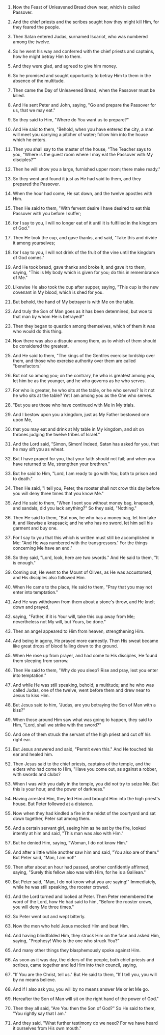 
1. Now the Feast of Unleavened Bread drew near, which is called Passover.

2. And the chief priests and the scribes sought how they might kill Him, for they feared the people.

3. Then Satan entered Judas, surnamed Iscariot, who was numbered among the twelve.

4. So he went his way and conferred with the chief priests and captains, how he might betray Him to them.

5. And they were glad, and agreed to give him money.

6. So he promised and sought opportunity to betray Him to them in the absence of the multitude.

7. Then came the Day of Unleavened Bread, when the Passover must be killed.

8. And He sent Peter and John, saying, "Go and prepare the Passover for us, that we may eat."

9. So they said to Him, "Where do You want us to prepare?"

10. And He said to them, "Behold, when you have entered the city, a man will meet you carrying a pitcher of water; follow him into the house which he enters.

11. Then you shall say to the master of the house, "The Teacher says to you, "Where is the guest room where I may eat the Passover with My disciples?"'

12. Then he will show you a large, furnished upper room; there make ready."

13. So they went and found it just as He had said to them, and they prepared the Passover.

14. When the hour had come, He sat down, and the twelve apostles with Him.

15. Then He said to them, "With fervent desire I have desired to eat this Passover with you before I suffer;

16. for I say to you, I will no longer eat of it until it is fulfilled in the kingdom of God."

17. Then He took the cup, and gave thanks, and said, "Take this and divide it among yourselves;

18. for I say to you, I will not drink of the fruit of the vine until the kingdom of God comes."

19. And He took bread, gave thanks and broke it, and gave it to them, saying, "This is My body which is given for you; do this in remembrance of Me."

20. Likewise He also took the cup after supper, saying, "This cup is the new covenant in My blood, which is shed for you.

21. But behold, the hand of My betrayer is with Me on the table.

22. And truly the Son of Man goes as it has been determined, but woe to that man by whom He is betrayed!"

23. Then they began to question among themselves, which of them it was who would do this thing.

24. Now there was also a dispute among them, as to which of them should be considered the greatest.

25. And He said to them, "The kings of the Gentiles exercise lordship over them, and those who exercise authority over them are called "benefactors.'

26. But not so among you; on the contrary, he who is greatest among you, let him be as the younger, and he who governs as he who serves.

27. For who is greater, he who sits at the table, or he who serves? Is it not he who sits at the table? Yet I am among you as the One who serves.

28. "But you are those who have continued with Me in My trials.

29. And I bestow upon you a kingdom, just as My Father bestowed one upon Me,

30. that you may eat and drink at My table in My kingdom, and sit on thrones judging the twelve tribes of Israel."

31. And the Lord said, "Simon, Simon! Indeed, Satan has asked for you, that he may sift you as wheat.

32. But I have prayed for you, that your faith should not fail; and when you have returned to Me, strengthen your brethren."

33. But he said to Him, "Lord, I am ready to go with You, both to prison and to death."

34. Then He said, "I tell you, Peter, the rooster shall not crow this day before you will deny three times that you know Me."

35. And He said to them, "When I sent you without money bag, knapsack, and sandals, did you lack anything?" So they said, "Nothing."

36. Then He said to them, "But now, he who has a money bag, let him take it, and likewise a knapsack; and he who has no sword, let him sell his garment and buy one.

37. For I say to you that this which is written must still be accomplished in Me: "And He was numbered with the transgressors.' For the things concerning Me have an end."

38. So they said, "Lord, look, here are two swords." And He said to them, "It is enough."

39. Coming out, He went to the Mount of Olives, as He was accustomed, and His disciples also followed Him.

40. When He came to the place, He said to them, "Pray that you may not enter into temptation."

41. And He was withdrawn from them about a stone's throw, and He knelt down and prayed,

42. saying, "Father, if it is Your will, take this cup away from Me; nevertheless not My will, but Yours, be done."

43. Then an angel appeared to Him from heaven, strengthening Him.

44. And being in agony, He prayed more earnestly. Then His sweat became like great drops of blood falling down to the ground.

45. When He rose up from prayer, and had come to His disciples, He found them sleeping from sorrow.

46. Then He said to them, "Why do you sleep? Rise and pray, lest you enter into temptation."

47. And while He was still speaking, behold, a multitude; and he who was called Judas, one of the twelve, went before them and drew near to Jesus to kiss Him.

48. But Jesus said to him, "Judas, are you betraying the Son of Man with a kiss?"

49. When those around Him saw what was going to happen, they said to Him, "Lord, shall we strike with the sword?"

50. And one of them struck the servant of the high priest and cut off his right ear.

51. But Jesus answered and said, "Permit even this." And He touched his ear and healed him.

52. Then Jesus said to the chief priests, captains of the temple, and the elders who had come to Him, "Have you come out, as against a robber, with swords and clubs?

53. When I was with you daily in the temple, you did not try to seize Me. But this is your hour, and the power of darkness."

54. Having arrested Him, they led Him and brought Him into the high priest's house. But Peter followed at a distance.

55. Now when they had kindled a fire in the midst of the courtyard and sat down together, Peter sat among them.

56. And a certain servant girl, seeing him as he sat by the fire, looked intently at him and said, "This man was also with Him."

57. But he denied Him, saying, "Woman, I do not know Him."

58. And after a little while another saw him and said, "You also are of them." But Peter said, "Man, I am not!"

59. Then after about an hour had passed, another confidently affirmed, saying, "Surely this fellow also was with Him, for he is a Galilean."

60. But Peter said, "Man, I do not know what you are saying!" Immediately, while he was still speaking, the rooster crowed.

61. And the Lord turned and looked at Peter. Then Peter remembered the word of the Lord, how He had said to him, "Before the rooster crows, you will deny Me three times."

62. So Peter went out and wept bitterly.

63. Now the men who held Jesus mocked Him and beat Him.

64. And having blindfolded Him, they struck Him on the face and asked Him, saying, "Prophesy! Who is the one who struck You?"

65. And many other things they blasphemously spoke against Him.

66. As soon as it was day, the elders of the people, both chief priests and scribes, came together and led Him into their council, saying,

67. "If You are the Christ, tell us." But He said to them, "If I tell you, you will by no means believe.

68. And if I also ask you, you will by no means answer Me or let Me go.

69. Hereafter the Son of Man will sit on the right hand of the power of God."

70. Then they all said, "Are You then the Son of God?" So He said to them, "You rightly say that I am."

71. And they said, "What further testimony do we need? For we have heard it ourselves from His own mouth."


